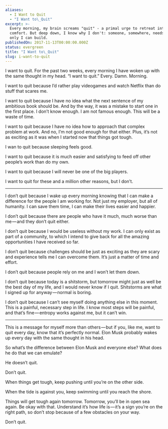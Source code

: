 ```yaml
---
aliases:
  - I Want to Quit
  - "I Want to\_Quit"
excerpt: >-
  Every morning, my brain screams "quit" - a primal urge to retreat into
  comfort. But deep down, I know why I don't: someone, somewhere, needs what
  only I can build.
publishedOn: 2017-11-13T00:00:00.000Z
status: evergreen
title: "I Want to\_Quit"
slug: i-want-to-quit
---
```

I want to quit. For the past two weeks, every morning I have woken up with the same thought in my head. “I want to quit.” Every. Damn. Morning.

I want to quit because I’d rather play videogames and watch Netflix than do stuff that scares me.

I want to quit because I have no idea what the next sentence of my ambitious book should be. And by the way, it was a mistake to start one in the first place. I don’t know enough. I am not famous enough. This will be a waste of time.

I want to quit because I have no idea how to approach that complex problem at work. And no, I’m not good enough for that either. Plus, it’s not as exciting as it was when I started now that things got tough.

I wan to quit because sleeping feels good.

I want to quit because it is much easier and satisfying to feed off other people’s work than do my own.

I want to quit because I will never be one of the big players.

I want to quit for these and a million other reasons, but I don’t.

* * *

I don’t quit because I wake up every morning knowing that I can make a difference for the people I am working for. Not just my employer, but all of humanity. I can save them time, I can make their lives easier and happier.

I don’t quit because there are people who have it much, much worse than me — and they don’t quit either.

I don’t quit because I would be useless without my work. I can only exist as part of a community, to which I intend to give back for all the amazing opportunities I have received so far.

I don’t quit because challenges should be just as exciting as they are scary and experience tells me I can overcome them. It’s just a matter of time and effort.

I don’t quit because people rely on me and I won’t let them down.

I don’t quit because today is a shitstorm, but tomorrow might just as well be the best day of my life, and I would never know if I quit. Shitstorms are what I signed up for anyway — normal is boring.

I don’t quit because I can’t see myself doing anything else in this moment. This is a painful, necessary step in life. I know most steps will be painful, and that’s fine — entropy works against me, but it can’t win.

* * *

This is a message for myself more than others — but if you, like me, want to quit every day, know that it’s perfectly normal. Elon Musk probably wakes up every day with the same thought in his head.

So what’s the difference between Elon Musk and everyone else? What does he do that we can emulate?

He doesn’t quit.

Don’t quit.

When things get tough, keep pushing until you’re on the other side.

When the tide is against you, keep swimming until you reach the shore.

Things will get tough again tomorrow. Tomorrow, you’ll be in open sea again. Be okay with that. Understand it’s how life is — it’s a sign you’re on the right path, so don’t stop because of a few obstacles on your way.

Don’t quit.
